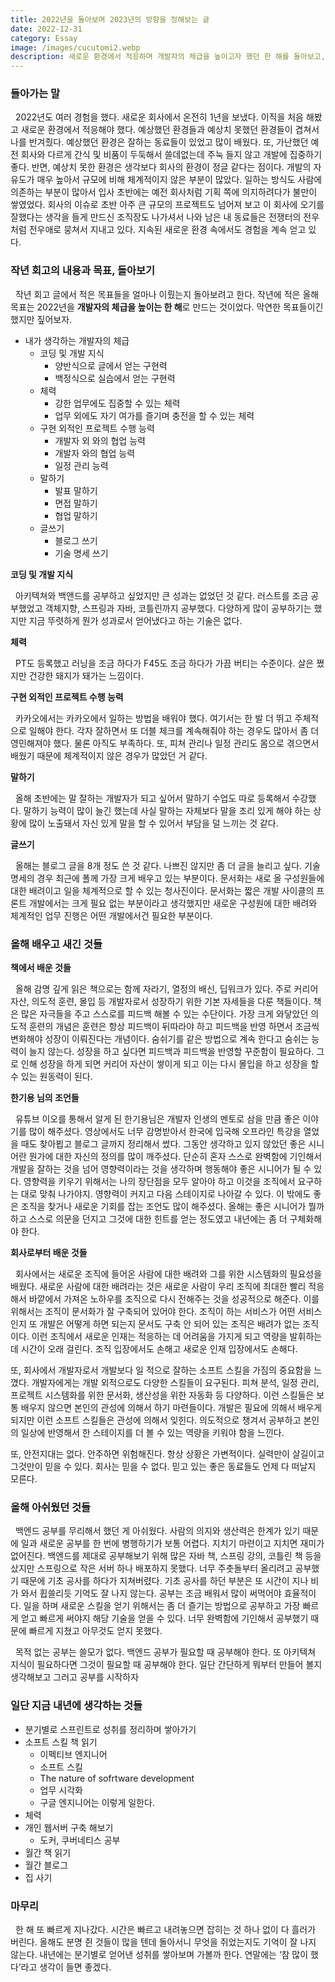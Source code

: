 ```yaml
---
title: 2022년을 돌아보며 2023년의 방향을 정해보는 글
date: 2022-12-31
category: Essay
image: /images/cucutomi2.webp
description: 새로운 환경에서 적응하며 개발자의 체급을 높이고자 했던 한 해를 돌아보고, 성취와 아쉬움을 정리하며 내년 목표를 설정한 회고.
---
```


### 들아가는 말

&nbsp; 2022년도 여러 경험을 했다. 새로운 회사에서 온전히 1년을 보냈다. 이직을 처음 해봤고 새로운 환경에서 적응해야 했다. 예상했던 환경들과 예상치 못했던 환경들이 겹쳐서 나를 반겨줬다. 예상했던 환경은 잘하는 동료들이 있었고 많이 배웠다. 또, 가난했던 예전 회사와 다르게 간식 및 비품이 두둑해서 쓸데없는데 주눅 들지 않고 개발에 집중하기 좋다. 반면, 예상치 못한 환경은 생각보다 회사의 환경이 정글 같다는 점이다. 개발의 자유도가 매우 높아서 규모에 비해 체계적이지 않은 부분이 많았다. 일하는 방식도 사람에 의존하는 부분이 많아서 입사 초반에는 예전 회사처럼 기획 쪽에 의지하려다가 불만이 쌓였었다. 회사의 이슈로 초반 아주 큰 규모의 프로젝트도 넘어져 보고 이 회사에 오기를 잘했다는 생각을 들게 만드신 조직장도 나가셔서 나와 남은 내 동료들은 전쟁터의 전우처럼 전우애로 뭉쳐서 지내고 있다. 지속된 새로운 환경 속에서도 경험을 계속 얻고 있다.

### 작년 회고의 내용과 목표, 돌아보기

&nbsp; 작년 회고 글에서 적은 목표들을 얼마나 이뤘는지 돌아보려고 한다. 작년에 적은 올해 목표는 2022년을 **개발자의 체급을 높이는 한 해**로 만드는 것이었다. 막연한 목표들이긴 했지만 짚어보자.

- 내가 생각하는 개발자의 체급
  - 코딩 및 개발 지식
    - 양반식으로 글에서 얻는 구현력
    - 백정식으로 실습에서 얻는 구현력
  - 체력
    - 강한 업무에도 집중할 수 있는 체력
    - 업무 외에도 자기 여가를 즐기며 충전을 할 수 있는 체력
  - 구현 외적인 프로젝트 수행 능력
    - 개발자 외 와의 협업 능력
    - 개발자 와의 협업 능력
    - 일정 관리 능력
  - 말하기
    - 발표 말하기
    - 면접 말하기
    - 협업 말하기
  - 글쓰기
    - 블로그 쓰기
    - 기술 명세 쓰기

**코딩 및 개발 지식**

&nbsp; 아키텍쳐와 백앤드를 공부하고 싶었지만 큰 성과는 없었던 것 같다. 러스트를 조금 공부했었고 객체지향, 스프링과 자바, 코틀린까지 공부했다. 다양하게 많이 공부하기는 했지만 지금 뚜렷하게 뭔가 성과로서 얻어냈다고 하는 기술은 없다.

**체력**

&nbsp; PT도 등록했고 러닝을 조금 하다가 F45도 조금 하다가 가끔 버티는 수준이다. 살은 쪘지만 건강한 돼지가 돼가는 느낌이다.

**구현 외적인 프로젝트 수행 능력**

&nbsp; 카카오에서는 카카오에서 일하는 방법을 배워야 했다. 여기서는 한 발 더 뛰고 주체적으로 일해야 한다. 각자 잘하면서 또 더블 체크를 계속해줘야 하는 경우도 많아서 좀 더 영민해져야 했다. 물론 아직도 부족하다. 또, 피쳐 관리나 일정 관리도 몸으로 겪으면서 배웠기 때문에 체계적이지 않은 경우가 많았던 거 같다.

**말하기**

&nbsp; 올해 초반에는 말 잘하는 개발자가 되고 싶어서 말하기 수업도 따로 등록해서 수강했다. 말하기 능력이 많이 늘긴 했는데 사실 말하는 자체보다 말을 조리 있게 해야 하는 상황에 많이 노출돼서 자신 있게 말을 할 수 있어서 부담을 덜 느끼는 것 같다.

**글쓰기**

&nbsp; 올해는 블로그 글을 8개 정도 쓴 것 같다. 나쁘진 않지만 좀 더 글을 늘리고 싶다. 기술 명세의 경우 최근에 폴께 가장 크게 배우고 있는 부분이다. 문서화는 새로 올 구성원들에 대한 배려이고 일을 체계적으로 할 수 있는 청사진이다. 문서화는 짧은 개발 사이클의 프론트 개발에서는 크게 필요 없는 부분이라고 생각했지만 새로운 구성원에 대한 배려와 체계적인 업무 진행은 어떤 개발에서건 필요한 부분이다.

### 올해 배우고 새긴 것들

**책에서 배운 것들**

&nbsp; 올해 감명 깊게 읽은 책으로는 함께 자라기, 열정의 배신, 딥워크가 있다. 주로 커리어 자산, 의도적 훈련, 몰입 등 개발자로서 성장하기 위한 기본 자세들을 다룬 책들이다. 책은 많은 자극들을 주고 스스로를 피드백 해볼 수 있는 수단이다. 가장 크게 와닿았던 의도적 훈련의 개념은 훈련은 항상 피드백이 뒤따라야 하고 피드백을 반영 하면서 조금씩 변화해야 성장이 이뤄진다는 개념이다. 숨쉬기를 같은 방법으로 계속 한다고 숨쉬는 능력이 늘지 않는다. 성장을 하고 싶다면 피드백과 피드백을 반영할 꾸준함이 필요하다. 그로 인해 성장을 하게 되면 커리어 자산이 쌓이게 되고 이는 다시 몰입을 하고 성장을 할 수 있는 원동력이 된다.

**한기용 님의 조언들**

&nbsp; 유튜브 이오를 통해서 알게 된 한기용님은 개발자 인생의 멘토로 삼을 만큼 좋은 이야기를 많이 해주셨다. 영상에서도 너무 감명받아서 한국에 입국해 오프라인 특강을 열었을 때도 찾아뵙고 블로그 글까지 정리해서 썼다. 그동안 생각하고 있지 않았던 좋은 시니어란 뭔가에 대한 자신의 정의를 많이 깨주셨다. 단순히 혼자 스스로 완벽함에 기인해서 개발을 잘하는 것을 넘어 영향력이라는 것을 생각하며 행동해야 좋은 시니어가 될 수 있다. 영향력을 키우기 위해서는 나의 장단점을 모두 알아야 하고 이것을 조직에서 요구하는 대로 맞춰 나가야지. 영향력이 커지고 다음 스테이지로 나아갈 수 있다. 이 밖에도 좋은 조직을 찾거나 새로운 기회를 잡는 조언도 많이 해주셨다. 올해는 좋은 시니어가 뭘까 하고 스스로 의문을 던지고 그것에 대한 힌트를 얻는 정도였고 내년에는 좀 더 구체화해야 한다.

**회사로부터 배운 것들**

&nbsp; 회사에서는 새로운 조직에 들어온 사람에 대한 배려와 그를 위한 시스템화의 필요성을 배웠다. 새로운 사람에 대한 배려라는 것은 새로운 사람이 우리 조직에 최대한 빨리 적응해서 바깥에서 가져온 노하우를 조직으로 다시 전해주는 것을 성공적으로 해준다. 이를 위해서는 조직이 문서화가 잘 구축되어 있어야 한다. 조직이 하는 서비스가 어떤 서비스인지 또 개발은 어떻게 하면 되는지 문서도 구축 안 되어 있는 조직은 배려가 없는 조직이다. 이런 조직에서 새로운 인재는 적응하는 데 어려움을 가지게 되고 역량을 발휘하는 데 시간이 오래 걸린다. 조직 입장에서도 손해고 새로운 인재 입장에서도 손해다.

또, 회사에서 개발자로서 개발보다 일 적으로 잘하는 소프트 스킬을 가짐의 중요함을 느꼈다. 개발자에게는 개발 외적으로도 다양한 스킬들이 요구된다. 피쳐 분석, 일정 관리, 프로젝트 시스템화를 위한 문서화, 생산성을 위한 자동화 등 다양하다. 이런 스킬들은 보통 배우지 않으면 본인의 관성에 의해서 하기 마련들이다. 개발은 필요에 의해서 배우게 되지만 이런 소프트 스킬들은 관성에 의해서 잊힌다. 의도적으로 챙겨서 공부하고 본인의 일상에 반영해서 한 스테이지를 더 볼 수 있는 역량을 키워야 함을 느낀다.

또, 안전지대는 없다. 안주하면 위험해진다. 항상 상황은 가변적이다. 실력만이 살길이고 그것만이 믿을 수 있다. 회사는 믿을 수 없다. 믿고 있는 좋은 동료들도 언제 다 떠날지 모른다.

### 올해 아쉬웠던 것들

&nbsp; 백엔드 공부를 무리해서 했던 게 아쉬웠다. 사람의 의지와 생산력은 한계가 있기 때문에 일과 새로운 공부를 한 번에 병행하기가 보통 어렵다. 지치기 마련이고 지치면 재미가 없어진다. 백엔드를 제대로 공부해보기 위해 많은 자바 책, 스프링 강의, 코틀린 책 등을 샀지만 스프링으로 작은 서버 하나 배포하지 못했다. 너무 주춧돌부터 올리려고 공부했기 때문에 기초 공사를 하다가 지쳐버렸다. 기초 공사를 하던 부분은 또 시간이 지나 비가 와서 휩쓸리듯 기억도 잘 나지 않는다. 공부는 조금 배워서 많이 써먹어야 효율적이다. 일을 하며 새로운 스킬을 얻기 위해서는 좀 더 즐기는 방법으로 공부하고 가장 빠르게 얻고 빠르게 써야지 해당 기술을 얻을 수 있다. 너무 완벽함에 기인해서 공부했기 때문에 빠르게 지쳤고 아무것도 얻지 못했다.

&nbsp; 목적 없는 공부는 쓸모가 없다. 백엔드 공부가 필요할 때 공부해야 한다. 또 아키텍쳐 지식이 필요하다면 그것이 필요할 때 공부해야 한다. 일단 간단하게 뭐부터 만들어 볼지 생각해보고 그러고 공부를 시작하자

### 일단 지금 내년에 생각하는 것들

- 분기별로 스프린트로 성취를 정리하며 쌓아가기
- 소프트 스킬 책 읽기
  - 이펙티브 엔지니어
  - 소프트 스킬
  - The nature of sofrtware development
  - 업무 시각화
  - 구글 엔지니어는 이렇게 일한다.
- 체력
- 개인 웹서버 구축 해보기
  - 도커, 쿠버네티스 공부
- 월간 책 읽기
- 월간 블로그
- 집 사기

### 마무리

&nbsp; 한 해 또 빠르게 지나갔다. 시간은 빠르고 내려놓으면 잡히는 것 하나 없이 다 흘러가 버린다. 올해도 분명 쥔 것들이 많을 텐데 돌아서니 무엇을 쥐었는지도 기억이 잘 나지 않는다. 내년에는 분기별로 얻어낸 성취를 쌓아보며 가볼까 한다. 연말에는 ‘참 많이 했다’라고 생각이 들면 좋겠다.
